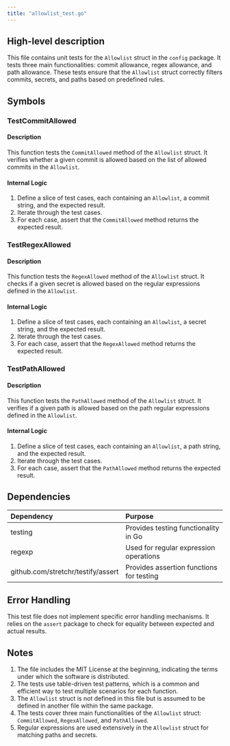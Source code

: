 ```yaml
---
title: "allowlist_test.go"
---
```


## High-level description
This file contains unit tests for the `Allowlist` struct in the `config` package. It tests three main functionalities: commit allowance, regex allowance, and path allowance. These tests ensure that the `Allowlist` struct correctly filters commits, secrets, and paths based on predefined rules.

## Symbols

### TestCommitAllowed
#### Description
This function tests the `CommitAllowed` method of the `Allowlist` struct. It verifies whether a given commit is allowed based on the list of allowed commits in the `Allowlist`.

#### Internal Logic
1. Define a slice of test cases, each containing an `Allowlist`, a commit string, and the expected result.
2. Iterate through the test cases.
3. For each case, assert that the `CommitAllowed` method returns the expected result.

### TestRegexAllowed
#### Description
This function tests the `RegexAllowed` method of the `Allowlist` struct. It checks if a given secret is allowed based on the regular expressions defined in the `Allowlist`.

#### Internal Logic
1. Define a slice of test cases, each containing an `Allowlist`, a secret string, and the expected result.
2. Iterate through the test cases.
3. For each case, assert that the `RegexAllowed` method returns the expected result.

### TestPathAllowed
#### Description
This function tests the `PathAllowed` method of the `Allowlist` struct. It verifies if a given path is allowed based on the path regular expressions defined in the `Allowlist`.

#### Internal Logic
1. Define a slice of test cases, each containing an `Allowlist`, a path string, and the expected result.
2. Iterate through the test cases.
3. For each case, assert that the `PathAllowed` method returns the expected result.

## Dependencies
| Dependency | Purpose |
|:-----------|:--------|
| testing | Provides testing functionality in Go |
| regexp | Used for regular expression operations |
| github.com/stretchr/testify/assert | Provides assertion functions for testing |

## Error Handling
This test file does not implement specific error handling mechanisms. It relies on the `assert` package to check for equality between expected and actual results.

## Notes
1. The file includes the MIT License at the beginning, indicating the terms under which the software is distributed.
2. The tests use table-driven test patterns, which is a common and efficient way to test multiple scenarios for each function.
3. The `Allowlist` struct is not defined in this file but is assumed to be defined in another file within the same package.
4. The tests cover three main functionalities of the `Allowlist` struct: `CommitAllowed`, `RegexAllowed`, and `PathAllowed`.
5. Regular expressions are used extensively in the `Allowlist` struct for matching paths and secrets.